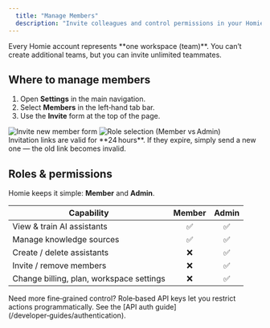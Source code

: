 ```yaml
---
  title: "Manage Members"
  description: "Invite colleagues and control permissions in your Homie AI workspace — secured by BetterAuth."
---
```


<Note>
  Every Homie account represents **one workspace (team)**. You can’t create
  additional teams, but you can invite unlimited teammates.
</Note>

## Where to manage members

1. Open **Settings** in the main navigation.
2. Select **Members** in the left‑hand tab bar.
3. Use the **Invite** form at the top of the page.

<div className="grid grid-cols-1 md:grid-cols-2 gap-4 my-6">
  <img
    src="/images/team-invite.png"
    alt="Invite new member form"
    className="rounded-lg shadow"
  />
  <img
    src="/images/team-roles.png"
    alt="Role selection (Member vs Admin)"
    className="rounded-lg shadow"
  />
</div>

<Warning>
  Invitation links are valid for **24 hours**. If they expire, simply send a new
  one — the old link becomes invalid.
</Warning>

## Roles & permissions

Homie keeps it simple: **Member** and **Admin**.

| Capability                               | Member | Admin |
| ---------------------------------------- | :----: | :---: |
| View & train AI assistants               |   ✅   |  ✅   |
| Manage knowledge sources                 |   ✅   |  ✅   |
| Create / delete assistants               |   ❌   |  ✅   |
| Invite / remove members                  |   ❌   |  ✅   |
| Change billing, plan, workspace settings |   ❌   |  ✅   |

<Tip>
  Need more fine‑grained control? Role‑based API keys let you restrict actions
  programmatically. See the [API auth guide](/developer‑guides/authentication).
</Tip>
